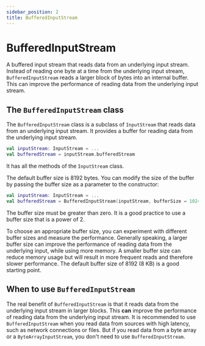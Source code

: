 ```yaml
---
sidebar_position: 2
title: BufferedInputStream
---
```


# BufferedInputStream

A buffered input stream that reads data from an underlying input stream. Instead of reading one byte at a time
from the underlying input stream, `BufferedInputStream` reads a larger block of bytes into an internal buffer.
This can improve the performance of reading data from the underlying input stream.

## The `BufferedInputStream` class

The `BufferedInputStream` class is a subclass of `InputStream` that reads data from an underlying input stream.
It provides a buffer for reading data from the underlying input stream.

```kotlin
val inputStream: InputStream = ...
val bufferedStream = inputStream.bufferedStream
```

It has all the methods of the `InputStream` class.

The default buffer size is 8192 bytes. You can modify the size of the buffer by passing the buffer size as a
parameter to the constructor:

```kotlin
val inputStream: InputStream = ...
val bufferedStream = BufferedInputStream(inputStream, bufferSize = 1024)
```

The buffer size must be greater than zero. It is a good practice to use a buffer size that is a power of 2.

To choose an appropriate buffer size, you can experiment with different buffer sizes and measure the performance.
Generally speaking, a larger buffer size can improve the performance of reading data from the underlying input,
while using more memory. A smaller buffer size can reduce memory usage but will result in more frequent reads and
therefore slower performance. The default buffer size of 8192 (8 KB) is a good starting point.

## When to use `BufferedInputStream`

The real benefit of `BufferedInputStream` is that it reads data from the underlying input stream in larger blocks.
This **can** improve the performance of reading data from the underlying input stream. It is recommended to use
`BufferedInputStream` when you read data from sources with high latency, such as network connections or files.
But if you read data from a byte array or a `ByteArrayInputStream`, you don't need to use `BufferedInputStream`.
